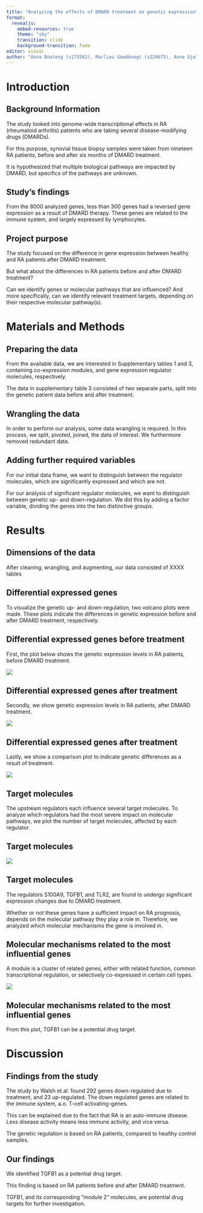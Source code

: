 ```yaml
---
title: "Analyzing the effects of DMARD treatment on genetic expression"
format:
  revealjs:
    embed-resources: true
    theme: "sky"
    transition: slide
    background-transition: fade
editor: visual
author: "Anna Boateng (s175562), Marlies Goedknegt (s220675), Anne Gjelstrup (s194530), Katja Jagd (s185395), Olivia Ronnenberg (s183359)"
---
```


# Introduction

## Background Information

The study looked into genome-wide transcriptional effects in RA (rheumatoid arthritis) patients who are taking several disease-modifying drugs (DMARDs).

For this purpose, synovial tissue biopsy samples were taken from nineteen RA patients, before and after six months of DMARD treatment.

It is hypothesized that multiple biological pathways are impacted by DMARD, but specifics of the pathways are unknown.

## Study's findings

From the 8000 analyzed genes, less than 300 genes had a reversed gene expression as a result of DMARD therapy. These genes are related to the immune system, and largely expressed by lymphocytes.

## Project purpose

The study focused on the difference in gene expression between healthy and RA patients after DMARD treatment.

But what about the differences in RA patients before and after DMARD treatment?

Can we identify genes or molecular pathways that are influenced? And more specifically, can we identify relevant treatment targets, depending on their respective molecular pathway(s).

# Materials and Methods

## Preparing the data

From the available data, we are interested in Supplementary tables 1 and 3, containing co-expression modules, and gene expression regulator molecules, respectively.

The data in supplementary table 3 consisted of two separate parts, split into the genetic patient data before and after treatment.

## Wrangling the data

In order to perform our analysis, some data wrangling is required. In this process, we split, pivoted, joined, the data of interest. We furthermore removed redundant data.

## Adding further required variables

For our initial data frame, we want to distinguish between the regulator molecules, which are significantly expressed and which are not.

For our analysis of significant regulator molecules, we want to distinguish between genetic up- and down-regulation. We did this by adding a factor variable, dividing the genes into the two distinctive groups.

# Results

## Dimensions of the data

After cleaning, wrangling, and augmenting, our data consisted of XXXX tables

## Differential expressed genes

To visualize the genetic up- and down-regulation, two volcano plots were made. These plots indicate the differences in genetic expression before and after DMARD treatment, respectively.

## Differential expressed genes before treatment

First, the plot below shows the genetic expression levels in RA patients, before DMARD treatment.

![](images/05_expr_plot_before-02.png){fig-align="center"}

## Differential expressed genes after treatment

Secondly, we show genetic expression levels in RA patients, after DMARD treatment.

![](images/05_expr_plot_after-01.png){fig-align="center"}

## Differential expressed genes after treatment

Lastly, we show a comparison plot to indicate genetic differences as a result of treatment.

![](images/05_comparison_plot.png){fig-align="center"}

## Target molecules

The upstream regulators each influence several target molecules. To analyze which regulators had the most severe impact on molecular pathways, we plot the number of target molecules, affected by each regulator.

## Target molecules

![](images/06_targets_plot.png){fig-align="center"}

## Target molecules

The regulators S100A9, TGFB1, and TLR2, are found to undergo significant expression changes due to DMARD treatment.

Whether or not these genes have a sufficient impact on RA prognosis, depends on the molecular pathway they play a role in. Therefore, we analyzed which molecular mechanisms the gene is involved in.

## Molecular mechanisms related to the most influential genes

A module is a cluster of related genes, either with related function, common transcriptional regulation, or selectively co-expressed in certain cell types.

![](images/06_modules_plot.png){fig-align="center"}

## Molecular mechanisms related to the most influential genes

From this plot, TGFB1 can be a potential drug target.

# Discussion

## Findings from the study

The study by Walsh et.al. found 292 genes down-regulated due to treatment, and 23 up-regulated. The down regulated genes are related to the immune system, a.o. T-cell activating-genes.

This can be explained due to the fact that RA is an auto-immune disease. Less disease activity means less immune activity, and vice versa.

The genetic regulation is based on RA patients, compared to healthy control samples.

## Our findings

We identified TGFB1 as a potential drug target.

This finding is based on RA patients before and after DMARD treatment.

TGFB1, and its corresponding "module 2" molecules, are potential drug targets for further investigation.
